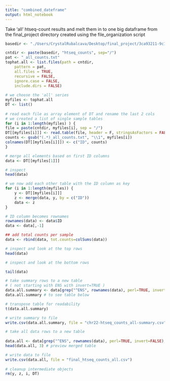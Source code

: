 ```yaml
---
title: "combined_dateframe"
output: html_notebook
---
```


Take 'all' htseq-count results and melt them in to one big dataframe from the final_project directory created using the file_organization script

```r
basedir <- "./Users/CrystalRubalcava/Desktop/final_project/3ca93211-9c13-495a-abce-61138bfee0c3"

cntdir <- paste(basedir, "htseq_counts", sep="/")
pat <- "_all_counts.txt"
tophat.all <- list.files(path = cntdir,
	pattern = pat,
	all.files = TRUE,
	recursive = FALSE,
	ignore.case = FALSE,
	include.dirs = FALSE)
 
# we choose the 'all' series
myfiles <- tophat.all
DT <- list()
 
# read each file as array element of DT and rename the last 2 cols
# we created a list of single sample tables
for (i in 1:length(myfiles) ) {
file = paste(cntdir, myfiles[i], sep = "/")
DT[[myfiles[i]]] <- read.table(file, header = F, stringsAsFactors = FALSE)
counts <- gsub("(.*)_all_counts.txt", "\\1", myfiles[i])
colnames(DT[[myfiles[i]]]) <- c("ID", counts)
}
```

```r
# merge all elements based on first ID columns
data <- DT[[myfiles[1]]]
```

```r
# inspect
head(data)
```
```r
# we now add each other table with the ID column as key
for (i in 1:length(myfiles)) {
	y <- DT[[myfiles[i]]]
	z <- merge(data, y, by = c("ID"))
	data <- z
}
```

```r
# ID column becomes rownames
rownames(data) <- data$ID
data <- data[,-1]
```
 
```r
## add total counts per sample
data <- rbind(data, tot.counts=colSums(data))
```
```r
# inspect and look at the top rows
head(data)
```

```r
# inspect and look at the bottom rows

tail(data)
```

```r
# take summary rows to a new table
# ( not starting with ENS with invert=TRUE )
data.all.summary <- data[grep("^ENS", rownames(data), perl=TRUE, invert=TRUE), ]
data.all.summary # to see table below
```

```r
# transpose table for readability
t(data.all.summary)
```

```r
# write summary to file
write.csv(data.all.summary, file = "chr22-htseq_counts_all-summary.csv")
```

```r
# take all data rows to a new table
 
data.all <- data[grep("^ENS", rownames(data), perl=TRUE, invert=FALSE), ]
head(data.all, 3) # preview merged table
```

```r
# write data to file
write.csv(data.all, file = "final_htseq_counts_all.csv")
 
# cleanup intermediate objects
rm(y, z, i, DT)
```

